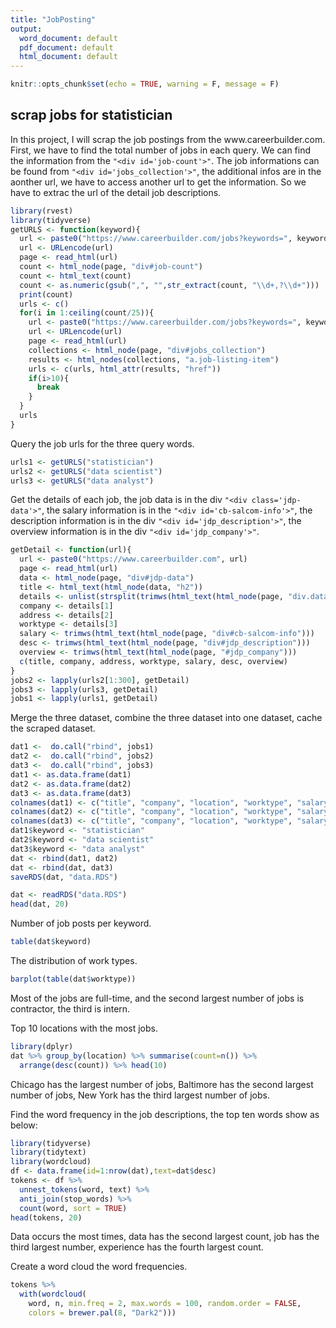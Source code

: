 ---
title: "JobPosting"
output:
  word_document: default
  pdf_document: default
  html_document: default
---

```{r setup, include=FALSE}
knitr::opts_chunk$set(echo = TRUE, warning = F, message = F)
```

## scrap jobs for statistician
In this project, I will scrap the job postings from the www.careerbuilder.com. First, we have to find the total number of jobs in each query. We can find the information from the `"<div id='job-count'>"`. The job informations can be found from `"<div id='jobs_collection'>"`, the additional infos are in the aonther url, we have to access another url to get the information. So we have to extrac the url of the detail job descriptions.

```{r}
library(rvest)
library(tidyverse)
getURLS <- function(keyword){
  url <- paste0("https://www.careerbuilder.com/jobs?keywords=", keyword)
  url <- URLencode(url)
  page <- read_html(url)
  count <- html_node(page, "div#job-count")
  count <- html_text(count)
  count <- as.numeric(gsub(",", "",str_extract(count, "\\d+,?\\d+")))
  print(count)
  urls <- c()
  for(i in 1:ceiling(count/25)){
    url <- paste0("https://www.careerbuilder.com/jobs?keywords=", keyword, "&page_number=",i)
    url <- URLencode(url)
    page <- read_html(url)
    collections <- html_node(page, "div#jobs_collection")
    results <- html_nodes(collections, "a.job-listing-item")
    urls <- c(urls, html_attr(results, "href"))
    if(i>10){
      break
    }
  }
  urls
}
```

Query the job urls for the three query words.
```{r eval=F}
urls1 <- getURLS("statistician")
urls2 <- getURLS("data scientist")
urls3 <- getURLS("data analyst")
```

Get the details of each job, the job data is in the div `"<div class='jdp-data'>"`, the salary information is in the `"<div id='cb-salcom-info'>"`, the description information is in the div `"<div id='jdp_description'>"`, the overview information is in the div `"<div id='jdp_company'>"`.

```{r eval=F}
getDetail <- function(url){
  url <- paste0("https://www.careerbuilder.com", url)
  page <- read_html(url)
  data <- html_node(page, "div#jdp-data")
  title <- html_text(html_node(data, "h2"))
  details <- unlist(strsplit(trimws(html_text(html_node(page, "div.data-details"))), "\n"))
  company <- details[1]
  address <- details[2]
  worktype <- details[3]
  salary <- trimws(html_text(html_node(page, "div#cb-salcom-info")))
  desc <- trimws(html_text(html_node(page, "div#jdp_description")))
  overview <- trimws(html_text(html_node(page, "#jdp_company")))
  c(title, company, address, worktype, salary, desc, overview)
}
jobs2 <- lapply(urls2[1:300], getDetail)
jobs3 <- lapply(urls3, getDetail)
jobs1 <- lapply(urls1, getDetail)
```

Merge the three dataset, combine the three dataset into one dataset, cache the scraped dataset.
```{r eval=F}
dat1 <-  do.call("rbind", jobs1)
dat2 <-  do.call("rbind", jobs2)
dat3 <-  do.call("rbind", jobs3)
dat1 <- as.data.frame(dat1)
dat2 <- as.data.frame(dat2)
dat3 <- as.data.frame(dat3)
colnames(dat1) <- c("title", "company", "location", "worktype", "salary", "desc", "overview")
colnames(dat2) <- c("title", "company", "location", "worktype", "salary", "desc", "overview")
colnames(dat3) <- c("title", "company", "location", "worktype", "salary", "desc", "overview")
dat1$keyword <- "statistician"
dat2$keyword <- "data scientist"
dat3$keyword <- "data analyst"
dat <- rbind(dat1, dat2)
dat <- rbind(dat, dat3)
saveRDS(dat, "data.RDS")
```


```{r}
dat <- readRDS("data.RDS")
head(dat, 20)
```


Number of job posts per keyword.
```{r}
table(dat$keyword) 
```

The distribution of work types.
```{r}
barplot(table(dat$worktype))
```

Most of the jobs are full-time, and the second largest number of jobs is contractor, the third is intern.

Top 10 locations with the most jobs.
```{r warning=F, message=F}
library(dplyr)
dat %>% group_by(location) %>% summarise(count=n()) %>%
  arrange(desc(count)) %>% head(10)
```

Chicago has the largest number of jobs, Baltimore has the second largest number of jobs,  New York has the third largest number of jobs.

Find the word frequency in the job descriptions, the top ten words show as below:
```{r warning=F, message=F}
library(tidyverse)
library(tidytext)
library(wordcloud)
df <- data.frame(id=1:nrow(dat),text=dat$desc)
tokens <- df %>% 
  unnest_tokens(word, text) %>% 
  anti_join(stop_words) %>% 
  count(word, sort = TRUE)
head(tokens, 20)
```

Data occurs the most times, data has the second largest count, job has the third largest number, experience has the fourth largest count.


Create a word cloud the word frequencies.
```{r}
tokens %>% 
  with(wordcloud(
    word, n, min.freq = 2, max.words = 100, random.order = FALSE,
    colors = brewer.pal(8, "Dark2")))
```

